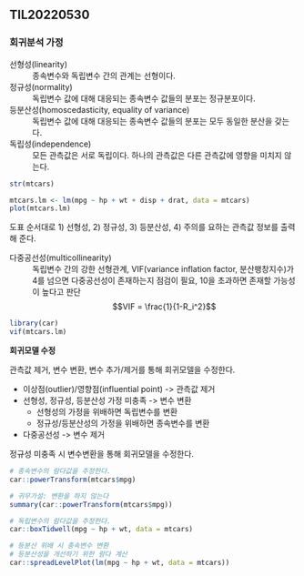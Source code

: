 ## TIL20220530

### 회귀분석 가정

선형성(linearity)
: 종속변수와 독립변수 간의 관계는 선형이다.  

정규성(normality)
: 독립변수 값에 대해 대응되는 종속변수 값들의 분포는 정규분포이다.  

등분산성(homoscedasticity, equality of variance)
: 독립변수 값에 대해 대응되는 종속변수 값들의 분포는 모두 동일한 분산을 갖는다.  

독립성(independence)
: 모든 관측값은 서로 독립이다. 하나의 관측값은 다른 관측값에 영향을 미치지 않는다.  



```r
str(mtcars)
```

```r
mtcars.lm <- lm(mpg ~ hp + wt + disp + drat, data = mtcars)
plot(mtcars.lm)
```

도표 순서대로 1) 선형성, 2) 정규성, 3) 등분산성, 4) 주의를 요하는 관측값 정보를 출력해 준다.  


다중공선성(multicollinearity)
: 독립변수 간의 강한 선형관계, VIF(variance inflation factor, 분산팽창지수)가 4를 넘으면 다중공선성이 존재하는지 점검이 필요, 10을 초과하면 존재할 가능성이 높다고 판단
$$VIF = \frac{1}{1-R_i^2}$$  

```r
library(car)
vif(mtcars.lm)
```

**회귀모델 수정**

관측값 제거, 변수 변환, 변수 추가/제거를 통해 회귀모델을 수정한다.

* 이상점(outlier)/영향점(influential point) -> 관측값 제거
* 선형성, 정규성, 등분산성 가정 미충족 -> 변수 변환
  * 선형성의 가정을 위배하면 독립변수를 변환
  * 정규성/등분산성의 가정을 위배하면 종속변수를 변환
* 다중공선성 -> 변수 제거


정규성 미충족 시 변수변환을 통해 회귀모델을 수정한다.

```r
# 종속변수의 람다값을 추정한다.
car::powerTransform(mtcars$mpg)
```

```r
# 귀무가설: 변환을 하지 않는다
summary(car::powerTransform(mtcars$mpg))
```

```r
# 독립변수의 람다값을 추정한다.
car::boxTidwell(mpg ~ hp + wt, data = mtcars)
```

```r
# 등분산 위배 시 종속변수 변환
# 등분산성을 개선하기 위한 람다 계산
car::spreadLevelPlot(lm(mpg ~ hp + wt, data = mtcars))
```

